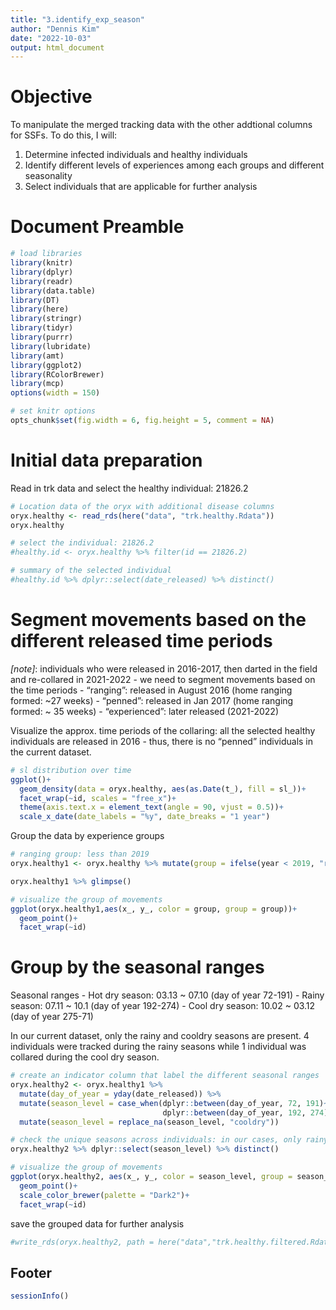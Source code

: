 ---
title: "3.identify_exp_season"
author: "Dennis Kim"
date: "2022-10-03"
output: html_document
---

# Objective 

To manipulate the merged tracking data with the other addtional columns for SSFs. To do this, I will: 

1. Determine infected individuals and healthy individuals    
2. Identify different levels of experiences among each groups and different seasonality  
3. Select individuals that are applicable for further analysis 

# Document Preamble 
```{r preamble, message=FALSE, warning=FALSE}
# load libraries
library(knitr)
library(dplyr)
library(readr)
library(data.table)
library(DT)
library(here)
library(stringr)
library(tidyr)
library(purrr)
library(lubridate)
library(amt)
library(ggplot2)
library(RColorBrewer)
library(mcp)
options(width = 150)

# set knitr options 
opts_chunk$set(fig.width = 6, fig.height = 5, comment = NA)
```

# Initial data preparation

Read in trk data and select the healthy individual: 21826.2 
```{r read in data}
# Location data of the oryx with additional disease columns 
oryx.healthy <- read_rds(here("data", "trk.healthy.Rdata"))
oryx.healthy

# select the individual: 21826.2
#healthy.id <- oryx.healthy %>% filter(id == 21826.2)

# summary of the selected individual 
#healthy.id %>% dplyr::select(date_released) %>% distinct()
```

# Segment movements based on the different released time periods 

*[note]*: individuals who were released in 2016-2017, then darted in the field and re-collared in 2021-2022 - we need to segment movements based on the time periods
- "ranging": released in August 2016 (home ranging formed: ~27 weeks)
- "penned": released in Jan 2017 (home ranging formed: ~ 35 weeks)
- "experienced": later released (2021-2022)

Visualize the approx. time periods of the collaring: all the selected healthy individuals are released in 2016 - thus, there is no "penned" individuals in the current dataset.
```{r healthy mv vis}
# sl distribution over time 
ggplot()+
  geom_density(data = oryx.healthy, aes(as.Date(t_), fill = sl_))+
  facet_wrap(~id, scales = "free_x")+
  theme(axis.text.x = element_text(angle = 90, vjust = 0.5))+
  scale_x_date(date_labels = "%y", date_breaks = "1 year")
```
Group the data by experience groups
```{r experience group}
# ranging group: less than 2019
oryx.healthy1 <- oryx.healthy %>% mutate(group = ifelse(year < 2019, "ranging", "experienced"))

oryx.healthy1 %>% glimpse()

# visualize the group of movements 
ggplot(oryx.healthy1,aes(x_, y_, color = group, group = group))+
  geom_point()+
  facet_wrap(~id)
```

# Group by the seasonal ranges 

Seasonal ranges 
- Hot dry season: 03.13 ~ 07.10 (day of year 72-191)
- Rainy season: 07.11 ~ 10.1 (day of year 192-274)
- Cool dry season: 10.02 ~ 03.12 (day of year 275-71)

In our current dataset, only the rainy and cooldry seasons are present. 4 individuals were tracked during the rainy seasons while 1 individual was collared during the cool dry season. 
```{r seasonal ranges}
# create an indicator column that label the different seasonal ranges
oryx.healthy2 <- oryx.healthy1 %>% 
  mutate(day_of_year = yday(date_released)) %>% 
  mutate(season_level = case_when(dplyr::between(day_of_year, 72, 191)~'hotdry',
                                  dplyr::between(day_of_year, 192, 274)~'rainy')) %>% 
  mutate(season_level = replace_na(season_level, "cooldry"))

# check the unique seasons across individuals: in our cases, only rainy and cooldry seasons are available 
oryx.healthy2 %>% dplyr::select(season_level) %>% distinct()

# visualize the group of movements 
ggplot(oryx.healthy2, aes(x_, y_, color = season_level, group = season_level))+
  geom_point()+
  scale_color_brewer(palette = "Dark2")+
  facet_wrap(~id)
```

save the grouped data for further analysis 
```{r save the files}
#write_rds(oryx.healthy2, path = here("data","trk.healthy.filtered.Rdata"))
```


## Footer
```{r footer}
sessionInfo()
```